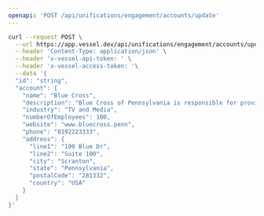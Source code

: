 ```yaml
---
openapi: 'POST /api/unifications/engagement/accounts/update'
---
```


<RequestExample>

```bash Request
curl --request POST \
  --url https://app.vessel.dev/api/unifications/engagement/accounts/update \
  --header 'Content-Type: application/json' \
  --header 'x-vessel-api-token: ' \
  --header 'x-vessel-access-token: '\
  --data '{
  "id": "string",
  "account": {
    "name": "Blue Cross",
    "description": "Blue Cross of Pennsylvania is responsible for providing services to the good people of Scranton",
    "industry": "TV and Media",
    "numberOfEmployees": 100,
    "website": "www.bluecross.penn",
    "phone": "8192223333",
    "address": {
      "line1": "100 Blue Dr",
      "line2": "Suite 100",
      "city": "Scranton",
      "state": "Pennsylvania",
      "postalCode": "281332",
      "country": "USA"
    }
  }
}'
```

</RequestExample>
